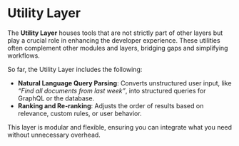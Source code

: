 # **Utility Layer**

The **Utility Layer** houses tools that are not strictly part of other layers but play a crucial role in enhancing the developer experience. These utilities often complement other modules and layers, bridging gaps and simplifying workflows.

So far, the Utility Layer includes the following:

- **Natural Language Query Parsing**: Converts unstructured user input, like *“Find all documents from last week”*, into structured queries for GraphQL or the database.
- **Ranking and Re-ranking**: Adjusts the order of results based on relevance, custom rules, or user behavior.

This layer is modular and flexible, ensuring you can integrate what you need without unnecessary overhead.